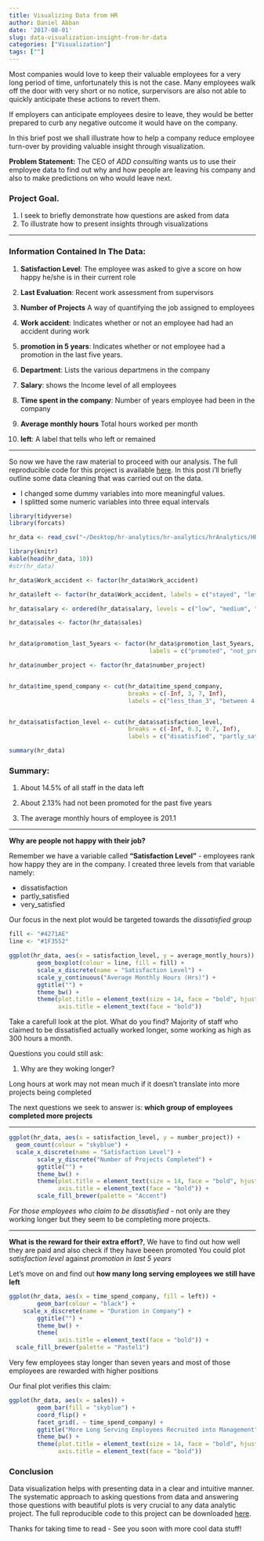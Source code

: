 ```yaml
---
title: Visualizing Data from HR
author: Daniel Abban
date: '2017-08-01'
slug: data-visualization-insight-from-hr-data
categories: ["Visualization"]
tags: [""]
---
```


Most companies would love to keep their valuable employees for a very long period of time, unfortunately this is not the case. Many employees walk off the door with very short or no notice, surpervisors are also not able to quickly anticipate these actions to revert them. 

If employers can anticipate employees desire to leave, they would be better prepared to curb any negative outcome it would have on the company.

In this brief post we shall illustrate how to help a company reduce employee turn-over by providing valuable insight through visualization. 

**Problem Statement:** The CEO of *ADD consulting* wants us to use their employee data to find out why and how people are leaving his company and also to make predictions on who would leave next.


### Project Goal.
1. I seek to briefly demonstrate how questions are asked from data
2. To illustrate how to present insights through visualizations

***


### Information Contained In The Data:

1. **Satisfaction Level**: The employee was asked to give a score on how happy he/she is in their current role

2. **Last Evaluation**: Recent work assessment from supervisors

3. **Number of Projects** A way of quantifying the job assigned to employees

4. **Work accident**: Indicates whether or not an employee had had an accident during work

5. **promotion in 5 years**: Indicates whether or not employee had a promotion in the last five years.

6. **Department**: Lists the various departmens in the company

7. **Salary**: shows the Income level of all employees

8. **Time spent in the company**: Number of years employee had been in the company

9. **Average monthly hours** Total hours worked per month

10. **left**: A label that tells who left or remained

***

So now we have the raw material to proceed with our analysis. The full reproducible code for this project is available [here](https://github.com/danielabban/hr-analytics). In this post i'll briefly outline some data cleaning that was carried out on the data.

* I changed some dummy variables into more meaningful values.
* I splitted some numeric variables into three equal intervals

```r
library(tidyverse)
library(forcats)
```

```r
hr_data <- read_csv("~/Desktop/hr-analytics/hr-analytics/hrAnalytics/HR_comma_sep.csv")
```

```r
library(knitr)
kable(head(hr_data, 10))
#str(hr_data)
```
 

```r

hr_data$Work_accident <- factor(hr_data$Work_accident)

hr_data$left <- factor(hr_data$Work_accident, labels = c("stayed", "left"))

hr_data$salary <- ordered(hr_data$salary, levels = c("low", "medium", "high"))

hr_data$sales <- factor(hr_data$sales)


hr_data$promotion_last_5years <- factor(hr_data$promotion_last_5years,
                                        labels = c("promoted", "not_promoted"))

hr_data$number_project <- factor(hr_data$number_project)


hr_data$time_spend_company <- cut(hr_data$time_spend_company,
                                  breaks = c(-Inf, 3, 7, Inf), 
                                  labels = c("less_than_3", "between 4 and 7", "greater than 7"))


hr_data$satisfaction_level <- cut(hr_data$satisfaction_level,
                                  breaks = c(-Inf, 0.3, 0.7, Inf),
                                  labels = c("disatisfied", "partly_satified", "very_satisfied"))
```



```r
summary(hr_data)
```

### Summary:

1. About 14.5% of all staff in the data left

2. About 2.13% had not been promoted for the past five years

3. The average monthly hours of employee is 201.1


***

**Why are people not happy with their job?**

Remember we have a variable called **"Satisfaction Level"** - employees rank how happy they are in the company. I created three levels from that variable namely: 

* dissatisfaction
* partly_satisfied
* very_satisfied

Our focus in the next plot would be targeted towards the *dissatisfied group*



```r
fill <- "#4271AE"
line <- "#1F3552"

ggplot(hr_data, aes(x = satisfaction_level, y = average_montly_hours)) +
        geom_boxplot(colour = line, fill = fill) +
        scale_x_discrete(name = "Satisfaction Level") +
        scale_y_continuous("Average Monthly Hours (Hrs)") +
        ggtitle("") +
        theme_bw() +
        theme(plot.title = element_text(size = 14, face = "bold", hjust = 0.5),
              axis.title = element_text(face = "bold"))
```


Take a carefull look at the plot. What do you find?  Majority of staff who claimed to be dissatisfied actually worked longer, some working as high as 300 hours a month.

Questions you could still ask:

1. Why are they woking longer? 

Long hours at work may not mean much if it doesn't translate into more projects being completed 


The next questions we seek to answer is:
**which group of employees completed more projects**


*** 

```r

ggplot(hr_data, aes(x = satisfaction_level, y = number_project)) +
  geom_count(colour = "skyblue") +
  scale_x_discrete(name = "Satisfaction Level") +
        scale_y_discrete("Number of Projects Completed") +
        ggtitle("") +
        theme_bw() +
        theme(plot.title = element_text(size = 14, face = "bold", hjust = 0.5),
              axis.title = element_text(face = "bold")) +
        scale_fill_brewer(palette = "Accent")


```

*For those employees who claim to be dissatisfied* - not only are they working longer but they seem to be completing more projects.

***

**What is the reward for their extra effort?**, We have to find out how well they are paid and also check if they have beeen promoted
You could plot *satisfaction level* against *promotion in last 5 years*


Let's move on and find out **how many long serving employees we still have left**

```r

ggplot(hr_data, aes(x = time_spend_company, fill = left)) +
        geom_bar(colour = "black") +
    scale_x_discrete(name = "Duration in Company") +
        ggtitle("") +
        theme_bw() +
        theme(
              axis.title = element_text(face = "bold")) +
  scale_fill_brewer(palette = "Pastel1")


```


Very few employees stay longer than seven years and most of those employees are rewarded with higher positions


Our final plot verifies this claim:

```r

ggplot(hr_data, aes(x = sales)) +
        geom_bar(fill = "skyblue") +
        coord_flip() +
        facet_grid(. ~ time_spend_company) +
        ggtitle("More Long Serving Employees Recruited into Management") +
        theme_bw() +
        theme(plot.title = element_text(size = 14, face = "bold", hjust = 0.5),
              axis.title = element_text(face = "bold"))

```

### Conclusion

Data visualization helps with presenting data in a clear and intuitive manner. The systematic approach to asking questions from data and answering those questions with beautiful plots is very crucial to any data analytic project. The full reproducible code to this project can be downloaded [here](https://github.com/danielabban/hr-analytics).

Thanks for taking time to read - See you soon with more cool data stuff!
